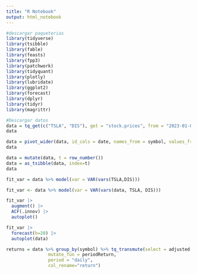 ---
title: "R Notebook"
output: html_notebook
---

```{r}
#descargar paqueterias
library(tidyverse)
library(tsibble)
library(fable)
library(feasts)
library(fpp3)
library(patchwork)
library(tidyquant)
library(plotly)
library(lubridate)
library(ggplot2)
library(forecast)
library(dplyr)
library(tidyr)
library(magrittr)
```

```{r}
#Descargar datos
data = tq_get(c("TSLA", "DIS"), get = "stock.prices", from = "2023-01-01", to = "2024-03-29") %>% select(symbol, date, adjusted)
data

```

```{r}
data = pivot_wider(data, id_cols = date, names_from = symbol, values_from = adjusted)
data

```

```{r}
data = mutate(data, t = row_number())
data = as_tsibble(data, index=t)
data
```

```{r}
fit_var = data %>% model(var = VAR(vars(TSLA,DIS)))

```

```{r}
fit_var <- data %>% model(var = VAR(vars(data, TSLA, DIS)))

```


```{r}
fit_var |>
  augment() |>
  ACF(.innov) |>
  autoplot()

```

```{r}
fit_var |>
  forecast(h=20) |>
  autoplot(data)

```

```{r}
returns = data %>% group_by(symbol) %>% tq_transmute(select = adjusted,
                mutate_fun = periodReturn,
                period = "daily",
                col_rename="return")

```



